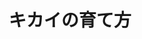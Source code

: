 ﻿---
title: "キカイの育て方"
category: "工学院"
vol: 57
interviewee: "伊藤 宏司 "
url: ""
tags: ["人間","システム","自己組織化","学習","模索"]
pdf: "57-1.pdf"
career: ""
preface: "人間の赤ちゃんは誰に教わるでもなく様々なことを学習していく。これは学習が自己組織化により行われているからである。伊藤では汎用性のある学習システムの記述を模索している。"
---
